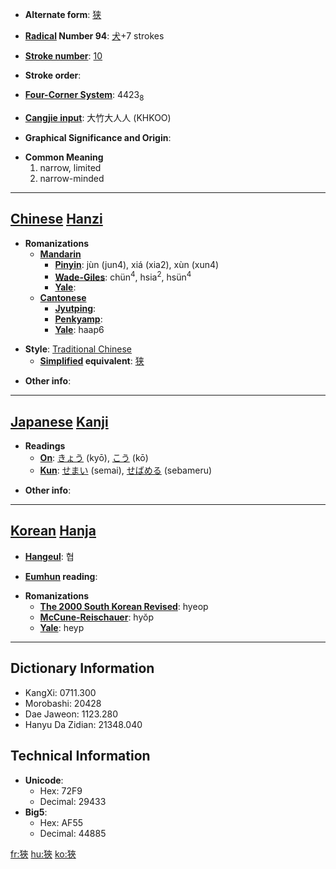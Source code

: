 * '''Alternate form''': [[狭]]

* '''[[Wiktionary:Chinese radical index| Radical]] Number 94''': [[Wiktionary:Chinese radical index 犬|犬]]+7 strokes

* '''[[Wiktionary:Chinese total strokes index|Stroke number]]''': [[Wiktionary:Chinese total strokes index 10|10]]

* '''Stroke order''': 

* '''[[Wiktionary:Chinese four corner index|Four-Corner System]]''': 4423<sub>8</sub>

* '''[[Wiktionary:Chinese Cangjie index|Cangjie input]]''': 大竹大人人 (KHKOO)

* '''Graphical Significance and Origin''': 

* '''Common Meaning'''
*#narrow, limited
*# narrow-minded


----

== [[Chinese]] [[Hanzi]] ==

* '''Romanizations'''
** '''[[Mandarin]]'''
*** '''[[Pinyin]]''': jùn (jun4), xiá (xia2), xùn (xun4)
*** '''[[Wade-Giles]]''': chün<sup>4</sup>, hsia<sup>2</sup>, hsün<sup>4</sup>
*** '''[[Yale]]''': 
** '''[[Cantonese]]'''
*** '''[[Jyutping]]''':
*** '''[[Penkyamp]]''': 
*** '''[[Yale]]''': haap6

* '''Style''': [[Traditional Chinese]] 
** '''[[Simplified Chinese|Simplified]] equivalent''': [[狭]]

* '''Other info''': 

----

== [[Japanese]] [[Kanji]] ==

* '''Readings'''
** '''[[On]]''': [[きょう]] (kyō), [[こう]] (kō)
** '''[[Kun]]''': [[せまい]] (semai), [[せばめる]] (sebameru)

* '''Other info''':  

----

== [[Korean]] [[Hanja]] ==

* '''[[Hangeul]]''': 협

* '''[[Eumhun]] reading''': 

* '''Romanizations'''
** '''[[The 2000 South Korean Revised Romanization|The 2000 South Korean Revised]]''': hyeop
** '''[[McCune-Reischauer]]''': hyŏp
** '''[[Yale]]''': heyp

----

== Dictionary Information ==

* KangXi: 0711.300
* Morobashi: 20428
* Dae Jaweon: 1123.280
* Hanyu Da Zidian: 21348.040

== Technical Information ==

* '''Unicode''':
** Hex: 72F9
** Decimal: 29433
* '''Big5''':
** Hex: AF55
** Decimal: 44885

[[fr:狹]]
[[hu:狹]]
[[ko:狹]]